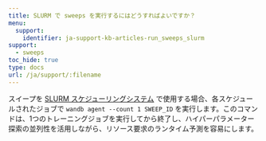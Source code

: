 ---
title: SLURM で sweeps を実行するにはどうすればよいですか？
menu:
  support:
    identifier: ja-support-kb-articles-run_sweeps_slurm
support:
  - sweeps
toc_hide: true
type: docs
url: /ja/support/:filename
---
スイープを [SLURM スケジューリングシステム](https://slurm.schedmd.com/documentation.html) で使用する場合、各スケジュールされたジョブで `wandb agent --count 1 SWEEP_ID` を実行します。このコマンドは、1つのトレーニングジョブを実行してから終了し、ハイパーパラメーター探索の並列性を活用しながら、リソース要求のランタイム予測を容易にします。